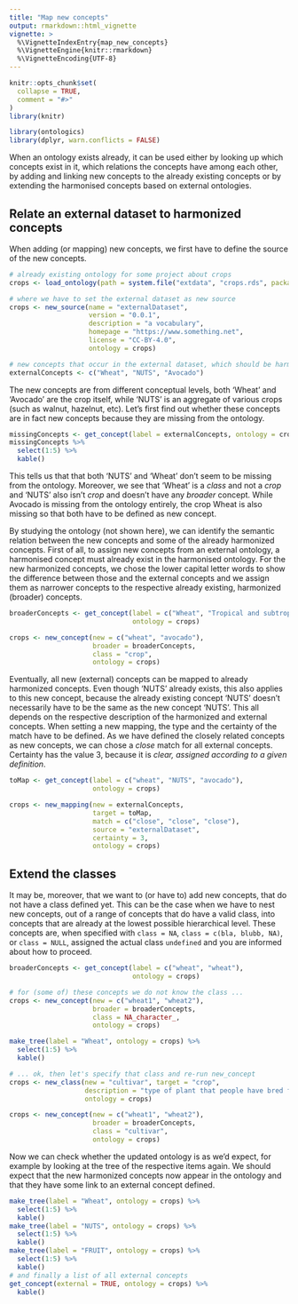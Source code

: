 ---
title: "Map new concepts"
output: rmarkdown::html_vignette
vignette: >
  %\VignetteIndexEntry{map_new_concepts}
  %\VignetteEngine{knitr::rmarkdown}
  %\VignetteEncoding{UTF-8}
---

```{r, include = FALSE}
knitr::opts_chunk$set(
  collapse = TRUE,
  comment = "#>"
)
library(knitr)
```

```{r setup}
library(ontologics)
library(dplyr, warn.conflicts = FALSE)
```

When an ontology exists already, it can be used either by looking up which concepts exist in it, which relations the concepts have among each other, by adding and linking new concepts to the already existing concepts or by extending the harmonised concepts based on external ontologies.

## Relate an external dataset to harmonized concepts 

When adding (or mapping) new concepts, we first have to define the source of the new concepts.

```{r concept matches}
# already existing ontology for some project about crops
crops <- load_ontology(path = system.file("extdata", "crops.rds", package = "ontologics"))

# where we have to set the external dataset as new source
crops <- new_source(name = "externalDataset",
                    version = "0.0.1",
                    description = "a vocabulary",
                    homepage = "https://www.something.net",
                    license = "CC-BY-4.0",
                    ontology = crops)

# new concepts that occur in the external dataset, which should be harmonised with the ontology
externalConcepts <- c("Wheat", "NUTS", "Avocado")
```

The new concepts are from different conceptual levels, both 'Wheat' and 'Avocado' are the crop itself, while 'NUTS' is an aggregate of various crops (such as walnut, hazelnut, etc). Let's first find out whether these concepts are in fact new concepts because they are missing from the ontology.

```{r get_concepts missing}
missingConcepts <- get_concept(label = externalConcepts, ontology = crops)
missingConcepts %>% 
  select(1:5) %>% 
  kable()
```

This tells us that that both 'NUTS' and 'Wheat' don't seem to be missing from the ontology. Moreover, we  see that 'Wheat' is a *class* and not a *crop* and 'NUTS' also isn't *crop* and doesn't have any *broader* concept. While Avocado is missing from the ontology entirely, the crop Wheat is also missing so that both have to be defined as new concept.

By studying the ontology (not shown here), we can identify the semantic relation between the new concepts and some of the already harmonized concepts. First of all, to assign new concepts from an external ontology, a harmonised concept must already exist in the harmonised ontology. For the new harmonized concepts, we chose the lower capital letter words to show the difference between those and the external concepts and we assign them as narrower concepts to the respective already existing, harmonized (broader) concepts.

```{r set_concept}
broaderConcepts <- get_concept(label = c("Wheat", "Tropical and subtropical Fruit"), 
                               ontology = crops)

crops <- new_concept(new = c("wheat", "avocado"),
                     broader = broaderConcepts,
                     class = "crop",
                     ontology = crops)
```

Eventually, all new (external) concepts can be mapped to already harmonized concepts. Even though 'NUTS' already exists, this also applies to this new concept, because the already existing concept 'NUTS' doesn't necessarily have to be the same as the new concept 'NUTS'. This all depends on the respective description of the harmonized and external concepts. When setting a new mapping, the type and the certainty of the match have to be defined. As we have defined the closely related concepts as new concepts, we can chose a *close* match for all external concepts. Certainty has the value 3, because it is *clear, assigned according to a given definition*.

```{r set_mapping}
toMap <- get_concept(label = c("wheat", "NUTS", "avocado"),
                     ontology = crops)

crops <- new_mapping(new = externalConcepts,
                     target = toMap,
                     match = c("close", "close", "close"),
                     source = "externalDataset",
                     certainty = 3,
                     ontology = crops)
```

## Extend the classes

It may be, moreover, that we want to (or have to) add new concepts, that do not have a class defined yet. This can be the case when we have to nest new concepts, out of a range of concepts that do have a valid class, into concepts that are already at the lowest possible hierarchical level. These concepts are, when specified with `class = NA`, `class = c(bla, blubb, NA)`, or `class = NULL`, assigned the actual class `undefined` and you are informed about how to proceed.

```{r}
broaderConcepts <- get_concept(label = c("wheat", "wheat"),
                               ontology = crops)

# for (some of) these concepts we do not know the class ...
crops <- new_concept(new = c("wheat1", "wheat2"),
                     broader = broaderConcepts,
                     class = NA_character_,
                     ontology = crops)

make_tree(label = "Wheat", ontology = crops) %>%
  select(1:5) %>%
  kable()

# ... ok, then let's specify that class and re-run new_concept
crops <- new_class(new = "cultivar", target = "crop", 
                   description = "type of plant that people have bred for desired traits", 
                   ontology = crops)

crops <- new_concept(new = c("wheat1", "wheat2"),
                     broader = broaderConcepts,
                     class = "cultivar",
                     ontology = crops)
```

Now we can check whether the updated ontology is as we'd expect, for example by looking at the tree of the respective items again. We should expect that the new harmonized concepts now appear in the ontology and that they have some link to an external concept defined.

```{r new ontology}
make_tree(label = "Wheat", ontology = crops) %>%
  select(1:5) %>%
  kable()
make_tree(label = "NUTS", ontology = crops) %>%
  select(1:5) %>%
  kable()
make_tree(label = "FRUIT", ontology = crops) %>%
  select(1:5) %>%
  kable()
# and finally a list of all external concepts
get_concept(external = TRUE, ontology = crops) %>% 
  kable()
```
